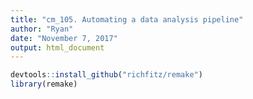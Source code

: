 ```yaml
---
title: "cm_105. Automating a data analysis pipeline"
author: "Ryan"
date: "November 7, 2017"
output: html_document
---
```


```r
devtools::install_github("richfitz/remake")
library(remake)
```


